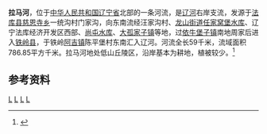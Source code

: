 {{Otheruses
|subject=中国辽宁的一条河流
|other=俄罗斯的同名河流
|拉馬河 (俄羅斯)
}}
'''拉马河'''，位于[[中华人民共和国|中华人民共和国]][[辽宁省|辽宁省]]北部的一条河流，是[[辽河|辽河]]右岸支流，发源于[[法库县|法库县]][[慈恩寺乡|慈恩寺乡]]一统沟村门家沟，向东南流经汪家沟村、[[龙山街道_(法库县)|龙山街道]][[任家窝堡水库|任家窝堡水库]]、辽宁法库经济开发区西部、[[尚屯水库|尚屯水库]]、[[大孤家子镇|大孤家子镇]]等地，过[[依牛堡子镇|依牛堡子镇]]南地周家后进入[[铁岭县|铁岭县]]，于铁岭[[阿吉镇|阿吉镇]]陈平堡村东南汇入辽河。河流全长59千米，流域面积786.85平方千米。拉马河地处低山丘陵区，沿岸基本为耕地，植被较少。<ref name="中国河湖大典">{{cite book zh |author=《[[中国河湖大典|中国河湖大典]]》编纂委员会 |title=《中国河湖大典·黑龙江、辽河卷》 |format=M |edition=1 |location=北京 |publisher=中国水利水电出版社 |date=2014年4月 |pages=260页 |id= ISBN 978-7-5170-1950-3}}</ref>
==参考资料==
{{reflist}}

{{China-river-stub}}
[[Category:辽宁河流|L]]
[[Category:辽河水系|L]]
[[Category:沈阳地理|L]]
[[Category:铁岭地理|L]]